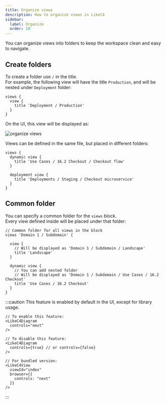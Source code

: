 ```yaml
---
title: Organize views
description: How to organize views in LikeC4
sidebar: 
  label: Organize
  order: 10
---
```



You can organize views into folders to keep the workspace clean and easy to navigate.

## Create folders

To create a folder use `/` in the title.  
For example, the following view will have the title `Production`, and will be nested under `Deployment` folder:

```likec4
views {
  view {
    title 'Deployment / Production'    
  }
}
```

On the UI, this view will be displayed as:

![organize views](../../../../assets/views/organize.png)

Views can be defined in the same file, but placed in different folders:

```likec4
views {
  dynamic view {
    title 'Use Cases / 16.2 Checkout / Checkout flow'    
  }

  deployment view {
    title 'Deployments / Staging / Checkout microservice'    
  }
}
```

## Common folder

You can specify a common folder for the `views` block.  
Every view defined inside will be placed under that folder:

```likec4 "'Domain 1 / Subdomain'"
// Common folder for all views in the block
views 'Domain 1 / Subdomain' {

  view {
    // Will be displayed as 'Domain 1 / Subdomain / Landscape'
    title 'Landscape'  
  }
  
  dynamic view {
    // You can add nested folder  
    // Will be displayed as 'Domain 1 / Subdomain / Use Cases / 16.2 Checkout'
    title 'Use Cases / 16.2 Checkout'    
  }
}
```

:::caution
This feature is enabled by default in the UI, except for library usage.

```tsx
// To enable this feature:
<LikeC4Diagram
  controls="next"
/>

// To disable this feature:
<LikeC4Diagram
  controls={true} // or controls={false}
/>

// For bundled version:
<LikeC4View
  viewId="index"
  browser={{
    controls: "next"
  }}
/>
```
:::
